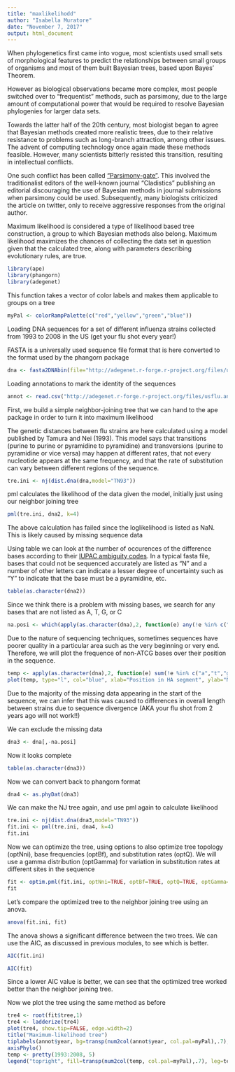 ```yaml
---
title: "maxlikelihodd"
author: "Isabella Muratore"
date: "November 7, 2017"
output: html_document
---
```


When phylogenetics first came into vogue, most scientists used small sets of morphological features to predict the relationships between small groups of organisms and most of them built Bayesian trees, based upon Bayes' Theorem. 

However as biological observations became more complex, most people switched over to "frequentist" methods, such as parsimony, due to the large amount of computational power that would be required to resolve Bayesian phylogenies for larger data sets. 

Towards the latter half of the 20th century, most biologist began to agree that Bayesian methods created more realistic trees, due to their relative resistance to problems such as long-branch attraction, among other issues. The advent of computing technology once again made these methods feasible. However, many scientists bitterly resisted this transition, resulting in intellectual conflicts. 

One such conflict has been called ["Parsimony-gate"](https://www.wired.com/2016/02/twitter-nerd-fight-reveals-a-long-bizarre-scientific-feud/). This involved the traditionalist editors of the well-known journal "Cladistics" publishing an editorial discouraging the use of Bayesian methods in journal submissions when parsimony could be used. Subsequently, many biologists criticized the article on twitter, only to receive aggressive responses from the original author. 


Maximum likelihood is considered a type of likelihood based tree construction, a group to which Bayesian methods also belong. Maximum likelihood maximizes the chances of collecting the data set in question given that the calculated tree, along with parameters describing evolutionary rules, are true. 

```r

library(ape)
library(phangorn)
library(adegenet)
```

This function takes a vector of color labels and makes them applicable to groups on a tree
```r
myPal <- colorRampPalette(c("red","yellow","green","blue"))
```
Loading DNA sequences for a set of different influenza strains collected from 1993 to 2008 in the US (get your flu shot every year!)

FASTA is a universally used sequence file format that is here converted to the format used by the phangorn package
```r
dna <- fasta2DNAbin(file="http://adegenet.r-forge.r-project.org/files/usflu.fasta")
```
Loading annotations to mark the identity of the sequences
```r
annot <- read.csv("http://adegenet.r-forge.r-project.org/files/usflu.annot.csv", header=TRUE, row.names=1)
```
First, we build a simple neighbor-joining tree that we can hand to the ape package in order to turn it into maximum likelihood

The genetic distances between flu strains are here calculated using a model published by Tamura and Nei (1993). This model says that transitions (purine to purine or pyramidine to pyramidine) and transversions (purine to pyramidine or vice versa) may happen at different rates, that not every nucleotide appears at the same frequency, and that the rate of substitution can vary between different regions of the sequence.
```r
tre.ini <- nj(dist.dna(dna,model="TN93"))
```
pml calculates the likelihood of the data given the model, initially just using our neighbor joining tree
```r
pml(tre.ini, dna2, k=4)
```
The above calculation has failed since the loglikelihood is listed as NaN. This is likely caused by missing sequence data

Using table we can look at the number of occurences of the difference bases according to their [IUPAC ambiguity codes](http://www.dnabaser.com/articles/IUPAC%20ambiguity%20codes.html). In a typical fasta file, bases that could not be sequenced accurately are listed as "N" and a number of other letters can indicate a lesser degree of uncertainty such as "Y" to indicate that the base must be a pyramidine, etc. 
```r
table(as.character(dna2))
```
Since we think there is a problem with missing bases, we search for any bases that are not listed as A, T, G, or C
```r
na.posi <- which(apply(as.character(dna),2, function(e) any(!e %in% c("a","t","g","c"))))
```
Due to the nature of sequencing techniques, sometimes sequences have poorer quality in a particular area such as the very beginning or very end. Therefore, we will plot the frequence of non-ATCG bases over their position in the sequence. 
```r
temp <- apply(as.character(dna),2, function(e) sum(!e %in% c("a","t","g","c")))
plot(temp, type="l", col="blue", xlab="Position in HA segment", ylab="Number of NAs")
```
Due to the majority of the missing data appearing in the start of the sequence, we can infer that this was caused to differences in overall length between strains due to sequence divergence (AKA your flu shot from 2 years ago will not work!!)

We can exclude the missing data
```r
dna3 <- dna[,-na.posi]
```
Now it looks complete
```r
table(as.character(dna3))
```
Now we can convert back to phangorn format
```r
dna4 <- as.phyDat(dna3)
```
We can make the NJ tree again, and use pml again to calculate likelihood
```r
tre.ini <- nj(dist.dna(dna3,model="TN93"))
fit.ini <- pml(tre.ini, dna4, k=4)
fit.ini
```
Now we can optimize the tree, using options to also optimize tree topology (optNni), base frequencies (optBf), and substitution rates (optQ). We will use a gamma distribution (optGamma) for variation in substitution rates at different sites in the sequence
```r
fit <- optim.pml(fit.ini, optNni=TRUE, optBf=TRUE, optQ=TRUE, optGamma=TRUE)
fit
```
Let's compare the optimized tree to the neighbor joining tree using an anova. 
```r
anova(fit.ini, fit)
```
The anova shows a significant difference between the two trees. We can use the AIC, as discussed in previous modules, to see which is better.
```r
AIC(fit.ini)

AIC(fit)
```
Since a lower AIC value is better, we can see that the optimized tree worked better than the neighbor joining tree. 

Now we plot the tree using the same method as before
```r
tre4 <- root(fit$tree,1)
tre4 <- ladderize(tre4)
plot(tre4, show.tip=FALSE, edge.width=2)
title("Maximum-likelihood tree")
tiplabels(annot$year, bg=transp(num2col(annot$year, col.pal=myPal),.7), cex=.5, fg="transparent")
axisPhylo()
temp <- pretty(1993:2008, 5)
legend("topright", fill=transp(num2col(temp, col.pal=myPal),.7), leg=temp, ncol=2)

```
